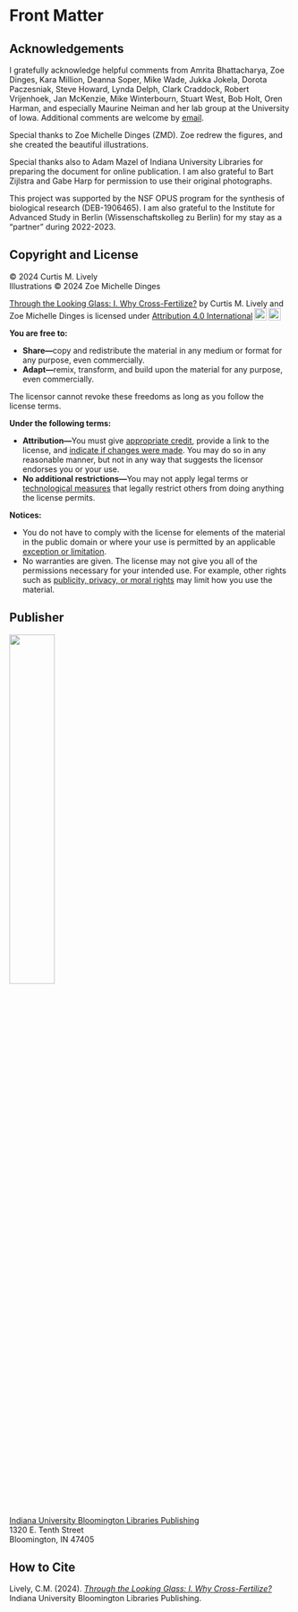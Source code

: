 # Front Matter {.unnumbered}

## Acknowledgements

I gratefully acknowledge helpful comments from Amrita Bhattacharya, Zoe Dinges, Kara Million, Deanna Soper, Mike Wade, Jukka Jokela, Dorota Paczesniak, Steve Howard, Lynda Delph, Clark Craddock, Robert Vrijenhoek, Jan McKenzie, Mike Winterbourn, Stuart West, Bob Holt, Oren Harman, and especially Maurine Neiman and her lab group at the University of Iowa. Additional comments are welcome by [email](mailto:clively@indiana.edu). 

Special thanks to Zoe Michelle Dinges (ZMD). Zoe redrew the figures, and she created the beautiful illustrations. 

Special thanks also to Adam Mazel of Indiana University Libraries for preparing the document for online publication. I am also grateful to Bart Zijlstra and Gabe Harp for permission to use their original photographs.

This project was supported by the NSF OPUS program for the synthesis of biological research (DEB-1906465). I am also grateful to the Institute for Advanced Study in Berlin (Wissenschaftskolleg zu Berlin) for my stay as a "partner" during 2022-2023. 

## Copyright and License

&copy; 2024 Curtis M. Lively\
Illustrations &copy; 2024 Zoe Michelle Dinges

<p xmlns:cc="http://creativecommons.org/ns#" xmlns:dct="http://purl.org/dc/terms/"><a property="dct:title" rel="cc:attributionURL" href="https://iulibscholcomm.github.io/through-the-looking-glass/">Through the Looking Glass: I. Why Cross-Fertilize?</a> by <span property="cc:attributionName">Curtis M. Lively and Zoe Michelle Dinges</span> is licensed under <a href="http://creativecommons.org/licenses/by/4.0/?ref=chooser-v1" target="_blank" rel="license noopener noreferrer" style="display:inline-block;">Attribution 4.0 International<img style="height:22px!important;margin-left:3px;vertical-align:text-bottom;" src="https://mirrors.creativecommons.org/presskit/icons/cc.png?ref=chooser-v1"><img style="height:22px!important;margin-left:3px;vertical-align:text-bottom;" src="https://mirrors.creativecommons.org/presskit/icons/by.png?ref=chooser-v1"></a></p>

**You are free to:**

- **Share—**copy and redistribute the material in any medium or format for any purpose, even commercially.  
- **Adapt—**remix, transform, and build upon the material for any purpose, even commercially.  

The licensor cannot revoke these freedoms as long as you follow the license terms.  

**Under the following terms:**

- **Attribution—**You must give [appropriate credit](https://creativecommons.org/licenses/by/4.0/#ref-appropriate-credit), provide a link to the license, and [indicate if changes were made](https://creativecommons.org/licenses/by/4.0/#ref-indicate-changes). You may do so in any reasonable manner, but not in any way that suggests the licensor endorses you or your use.  
- **No additional restrictions—**You may not apply legal terms or [technological measures](https://creativecommons.org/licenses/by/4.0/#ref-technological-measures) that legally restrict others from doing anything the license permits.  

**Notices:**

- You do not have to comply with the license for elements of the material in the public domain or where your use is permitted by an applicable [exception or limitation](https://creativecommons.org/licenses/by/4.0/#ref-exception-or-limitation).  
- No warranties are given. The license may not give you all of the permissions necessary for your intended use. For example, other rights such as [publicity, privacy, or moral rights](https://creativecommons.org/licenses/by/4.0/#ref-publicity-privacy-or-moral-rights) may limit how you use the material.

## Publisher

![](images/iublpub_logo.png){alt-text="Logo of Indiana University Bloomington Libraries Publishing" width="40%"}

[Indiana University Bloomington Libraries Publishing](https://libraries.indiana.edu/scholarly-communication)\
1320 E. Tenth Street\
Bloomington, IN 47405


## How to Cite

Lively, C.M. (2024). [*Through the Looking Glass: I. Why Cross-Fertilize?*](https://doi.org/10.5967/GBD3-KA07) Indiana University Bloomington Libraries Publishing.
